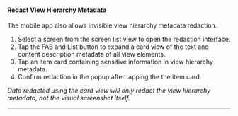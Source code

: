 

#### Redact View Hierarchy Metadata

The mobile app also allows invisible view hierarchy metadata redaction.

1. Select a screen from the screen list view to open the redaction interface.
2. Tap the FAB and List <ListCheck className="inline-block w-4 h-4 align-middle text-gray-400" /> button to expand a card view of the text and content description metadata of all view elements.
3. Tap an item card containing sensitive information in view hierarchy metadata.
4. Confirm redaction in the popup after tapping the the item card.

*Data redacted using the card view will only redact the view hierarchy metadata, not the visual screenshot itself.*

---